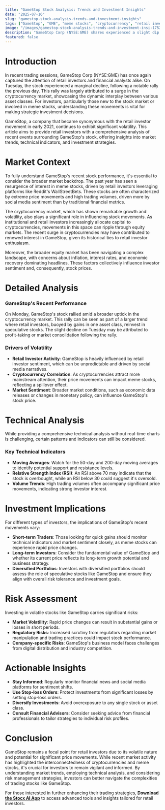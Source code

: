 ```yaml
---
title: "GameStop Stock Analysis: Trends and Investment Insights"
date: "2025-07-16"
slug: "gamestop-stock-analysis-trends-and-investment-insights"
tags: ["GameStop", "GME", "meme stocks", "cryptocurrency", "retail investors", "stock analysis", "investment strategies"]
image: "/images/gamestop-stock-analysis-trends-and-investment-insi-1752694255062.png"
description: "GameStop Corp (NYSE:GME) shares experienced a slight dip on Tuesday following a significant rally driven by the surge in the cryptocurrency market. This movement reflects the interconnectedness of different asset classes and highlights the volatility associated with stocks like GME. For retail investors, understanding these fluctuations is crucial for making informed decisions. This article delves into the broader market context, provides a detailed analysis of GameStop's recent stock performance, and offers actionable insights for investors. We'll explore technical indicators, assess investment implications, and address potential risks. By the end, investors will have a clearer understanding of how to navigate the volatile landscape of meme stocks and leverage market trends to their advantage."
featured: false
---
```


# Introduction

In recent trading sessions, GameStop Corp (NYSE:GME) has once again captured the attention of retail investors and financial analysts alike. On Tuesday, the stock experienced a marginal decline, following a notable rally the previous day. This rally was largely attributed to a surge in the cryptocurrency market, showcasing the dynamic interplay between various asset classes. For investors, particularly those new to the stock market or involved in meme stocks, understanding these movements is vital for making strategic investment decisions.

GameStop, a company that became synonymous with the retail investor movement in early 2021, continues to exhibit significant volatility. This article aims to provide retail investors with a comprehensive analysis of recent events surrounding GameStop's stock, offering insights into market trends, technical indicators, and investment strategies.

# Market Context

To fully understand GameStop's recent stock performance, it's essential to consider the broader market backdrop. The past year has seen a resurgence of interest in meme stocks, driven by retail investors leveraging platforms like Reddit's WallStreetBets. These stocks are often characterized by extreme price movements and high trading volumes, driven more by social media sentiment than by traditional financial metrics.

The cryptocurrency market, which has shown remarkable growth and volatility, also plays a significant role in influencing stock movements. As institutional and retail investors increasingly allocate capital to cryptocurrencies, movements in this space can ripple through equity markets. The recent surge in cryptocurrencies may have contributed to renewed interest in GameStop, given its historical ties to retail investor enthusiasm.

Moreover, the broader equity market has been navigating a complex landscape, with concerns about inflation, interest rates, and economic recovery dominating headlines. These factors collectively influence investor sentiment and, consequently, stock prices.

# Detailed Analysis

### GameStop's Recent Performance

On Monday, GameStop's stock rallied amid a broader uptick in the cryptocurrency market. This rally can be seen as part of a larger trend where retail investors, buoyed by gains in one asset class, reinvest in speculative stocks. The slight decline on Tuesday may be attributed to profit-taking or market consolidation following the rally.

### Drivers of Volatility

- **Retail Investor Activity**: GameStop is heavily influenced by retail investor sentiment, which can be unpredictable and driven by social media narratives.
- **Cryptocurrency Correlation**: As cryptocurrencies attract more mainstream attention, their price movements can impact meme stocks, reflecting a spillover effect.
- **Market Sentiment**: Broader market conditions, such as economic data releases or changes in monetary policy, can influence GameStop's stock price.

# Technical Analysis

While providing a comprehensive technical analysis without real-time charts is challenging, certain patterns and indicators can still be considered.

### Key Technical Indicators

- **Moving Averages**: Watch for the 50-day and 200-day moving averages to identify potential support and resistance levels.
- **Relative Strength Index (RSI)**: An RSI above 70 may indicate that the stock is overbought, while an RSI below 30 could suggest it's oversold.
- **Volume Trends**: High trading volumes often accompany significant price movements, indicating strong investor interest.

# Investment Implications

For different types of investors, the implications of GameStop's recent movements vary:

- **Short-term Traders**: Those looking for quick gains should monitor technical indicators and market sentiment closely, as meme stocks can experience rapid price changes.
- **Long-term Investors**: Consider the fundamental value of GameStop and whether its current price reflects its long-term growth potential and business strategy.
- **Diversified Portfolios**: Investors with diversified portfolios should assess the role of speculative stocks like GameStop and ensure they align with overall risk tolerance and investment goals.

# Risk Assessment

Investing in volatile stocks like GameStop carries significant risks:

- **Market Volatility**: Rapid price changes can result in substantial gains or losses in short periods.
- **Regulatory Risks**: Increased scrutiny from regulators regarding market manipulation and trading practices could impact stock performance.
- **Company-specific Risks**: GameStop's business model faces challenges from digital distribution and industry competition.

# Actionable Insights

- **Stay Informed**: Regularly monitor financial news and social media platforms for sentiment shifts.
- **Use Stop-loss Orders**: Protect investments from significant losses by setting stop-loss orders.
- **Diversify Investments**: Avoid overexposure to any single stock or asset class.
- **Consult Financial Advisors**: Consider seeking advice from financial professionals to tailor strategies to individual risk profiles.

# Conclusion

GameStop remains a focal point for retail investors due to its volatile nature and potential for significant price movements. While recent market activity has highlighted the interconnectedness of cryptocurrencies and meme stocks, it's crucial for investors to remain vigilant and informed. By understanding market trends, employing technical analysis, and considering risk management strategies, investors can better navigate the complexities of trading stocks like GameStop.

For those interested in further enhancing their trading strategies, **[Download the Stocx AI App](https://stocx.co)** to access advanced tools and insights tailored for retail investors.
